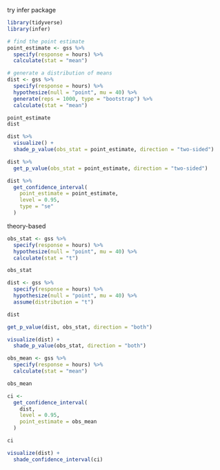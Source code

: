 try infer package

```r
library(tidyverse)
library(infer)
```

```r
# find the point estimate
point_estimate <- gss %>%
  specify(response = hours) %>%
  calculate(stat = "mean")

# generate a distribution of means
dist <- gss %>%
  specify(response = hours) %>%
  hypothesize(null = "point", mu = 40) %>%
  generate(reps = 1000, type = "bootstrap") %>%
  calculate(stat = "mean")
```

```r
point_estimate
dist
```

```r
dist %>%
  visualize() +
  shade_p_value(obs_stat = point_estimate, direction = "two-sided")
```

```r
dist %>%
  get_p_value(obs_stat = point_estimate, direction = "two-sided")
```

```r
dist %>%
  get_confidence_interval(
    point_estimate = point_estimate,
    level = 0.95,
    type = "se"
  )
```

theory-based

```r
obs_stat <- gss %>%
  specify(response = hours) %>%
  hypothesize(null = "point", mu = 40) %>%
  calculate(stat = "t")

obs_stat
```

```r
dist <- gss %>%
  specify(response = hours) %>%
  hypothesize(null = "point", mu = 40) %>%
  assume(distribution = "t")

dist 
```

```r
get_p_value(dist, obs_stat, direction = "both")
```

```r
visualize(dist) + 
  shade_p_value(obs_stat, direction = "both")

```

```r
obs_mean <- gss %>%
  specify(response = hours) %>%
  calculate(stat = "mean")

obs_mean
```

```r
ci <- 
  get_confidence_interval(
    dist,
    level = 0.95,
    point_estimate = obs_mean
  )

ci
```

```r
visualize(dist) + 
  shade_confidence_interval(ci)

```

